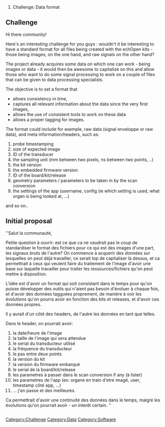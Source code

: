 # Challenge: Data format

== Challenge ==

Hi there community!

Here's an interesting challenge for you guys : wouldn't it be interesting to have a standard format for all files being created with the echOpen kits - those being images, on the one hand, and raw signals on the other hand? 

The project already acquires some data on which one can work - being images or data - it would then be awesome to capitalize on this and allow those who want to do some signal processing to work on a couple of files that can be given to data processing specialists.

The objective is to set a format that 
* allows consistency in time, 
* captures all relevant information about the data since the very first images, 
* allows the use of consistent tools to work on these data
* allows a proper tagging for images.


The format could include for exemple, raw data (signal enveloppe or raw data), and meta information/headers, such as:
# probe timestamping
# size of expected image
# ID of the transducer
# the sampling unit (mm between two pixels, ns between two points, ..)
# the kit version
# the embedded firmware version
# ID of the board/kit/release
# geometry parameters / parameters to be taken in by the scan conversion
# the settings of the app (username, config (ie which setting is used, what organ is being looked at, ...)

and so on..

== Initial proposal ==

''Salut la communauté,

Petite question à ouvrir: est ce que ca ne vaudrait pas le coup de standardiser le format des fichiers pour ce qui est des images d'une part, les signaux bruts de l'autre? On commence à acquerir des données sur lesquelles on peut déjà travailler, ce serait top de capitaliser là dessus, et ca permettrait à ceux qui veulent faire du traitement de l'image d'avoir une base sur laquelle travailler pour traiter les ressources/fichiers qu'on peut mettre à disposition.

L'idée est d'avoir un format qui soit consistant dans le temps pour qu'on puisse développer des outils qui n'aient pas besoin d'évoluer à chaque fois, et d'avoir des données tagguées proprement, de manière à voir les évolutions qu'on pourra avoir en fonction des kits et releases, et d'avoir ces données propres.

Il y aurait d'un côté des headers, de l'autre les données en tant que telles.

Dans le header, on pourrait avoir:
# la date/heure de l'image
# la taille de l'image qui sera attendue
# le serial du transducteur utilisé
# la fréquence du transducteur
# le pas entre deux points
# la version du kit
# la version du firmware embarqué
# le serial de la board/kit/release
# les parametres à passer dans le scan conversion if any (à lister)
# les parametres de l'app (ex: organe en train d'etre imagé, user, timestamp côté app, ...)
# ... j'en passe et des meilleures.

Ca permettrait d'avoir une continuité des données dans le temps, malgré les évolutions qu'on pourrait avoir - un interêt certain.
''


== ==

[[Category:Challenge]] [[Category:Data]] [[Category:Software]]